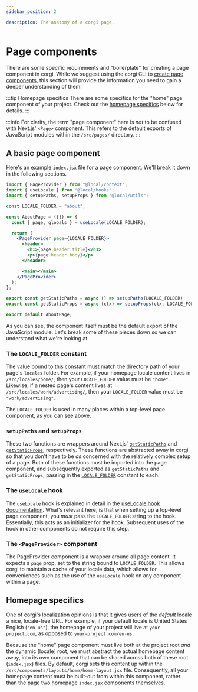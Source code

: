 ```yaml
---
sidebar_position: 2

description: The anatomy of a corgi page.
---
```


# Page components

There are some specific requirements and "boilerplate" for creating a page component in corgi. While we suggest using the corgi CLI to [create page components](../corgi-cli/commands/page), this section will provide the information you need to gain a deeper understanding of them.

:::tip Homepage specifics
There are some specifics for the "home" page component of your project. Check out the [homepage specifics](#homepage-specifics) below for details.
:::

:::info
For clarity, the term "page component" here is _not_ to be confused with Next.js' `<Page>` component. This refers to the default exports of JavaScript modules within the `/src/pages/` directory.
:::

## A basic page component

Here's an example `index.jsx` file for a page component. We'll break it down in the following sections.

```jsx
import { PageProvider } from "@local/context";
import { useLocale } from "@local/hooks";
import { setupPaths, setupProps } from "@local/utils";

const LOCALE_FOLDER = "about";

const AboutPage = ({}) => {
  const { page, globals } = useLocale(LOCALE_FOLDER);

  return (
    <PageProvider page={LOCALE_FOLDER}>
      <header>
        <h1>{page.header.title}</h1>
        <p>{page.header.body}</p>
      </header>

      <main></main>
    </PageProvider>
  );
};

export const getStaticPaths = async () => setupPaths(LOCALE_FOLDER);
export const getStaticProps = async (ctx) => setupProps(ctx, LOCALE_FOLDER);

export default AboutPage;
```

As you can see, the component itself must be the default export of the JavaScript module. Let's break some of these pieces down so we can understand what we're looking at.

### The `LOCALE_FOLDER` constant

The value bound to this constant must match the directory path of your page's `locales` folder. For example, if your homepage locale content lives in `/src/locales/home/`, then your `LOCALE_FOLDER` value must be `"home"`. Likewise, if a nested page's content lives at `/src/locales/work/advertising/`, then your `LOCALE_FOLDER` value must be `"work/advertising"`.

The `LOCALE_FOLDER` is used in many places within a top-level page component, as you can see above.

### `setupPaths` and `setupProps`

These two functions are wrappers around Next.js' [`getStaticPaths`](https://nextjs.org/docs/basic-features/data-fetching/get-static-paths) and [`getStaticProps`](https://nextjs.org/docs/basic-features/data-fetching/get-static-props), respectively. These functions are abstracted away in corgi so that you don't have to be _as_ concerned with the relatively complex setup of a page. Both of these functions must be imported into the page component, and subsequently exported as `getStaticPaths` and `getStaticProps`; passing in the [`LOCALE_FOLDER`](#the-locale_folder-constant) constant to each.

### The `useLocale` hook

The `useLocale` hook is explained in detail in the [useLocale hook documentation](../localization/use-locale-hook). What's relevant here, is that when setting up a top-level page component, you _must_ pass the `LOCALE_FOLDER` string to the hook. Essentially, this acts as an initializer for the hook. Subsequent uses of the hook in other components do not require this step.

### The `<PageProvider>` component

The PageProvider component is a wrapper around all page content. It expects a `page` prop, set to the string bound to `LOCALE_FOLDER`. This allows corgi to maintain a cache of your locale data, which allows for conveniences such as the use of the `useLocale` hook on any component within a page.

## Homepage specifics

One of corgi's localization opinions is that it gives users of the _default_ locale a nice, locale-free URL. For example, if your default locale is United States English (`"en-us"`), the homepage of your project will live at `your-project.com`, as opposed to `your-project.com/en-us`.

Because the "home" page component must live both at the project root _and_ the dynamic [locale] root, we must abstract the actual homepage content away, into its own component that can be shared across both of these root (`index.jsx`) files. By default, corgi sets this content up within the `/src/components/layouts/home/home-layout.jsx` file. Consequently, all your homepage content must be built-out from within this component, rather than the page two homepage `index.jsx` components themselves.
